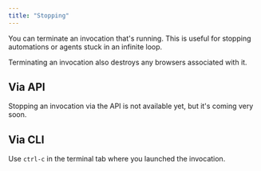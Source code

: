 ```yaml
---
title: "Stopping"
---
```


You can terminate an invocation that's running. This is useful for stopping automations or agents stuck in an infinite loop.

<Info>
Terminating an invocation also destroys any browsers associated with it.
</Info>

## Via API
Stopping an invocation via the API is not available yet, but it's coming very soon.

## Via CLI
Use `ctrl-c` in the terminal tab where you launched the invocation.
